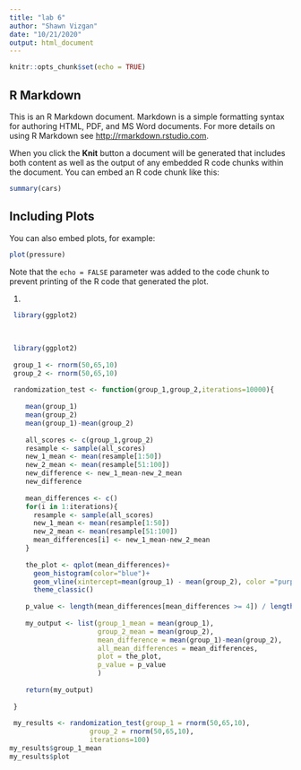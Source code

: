 ```yaml
---
title: "lab 6"
author: "Shawn Vizgan"
date: "10/21/2020"
output: html_document
---
```


```r
knitr::opts_chunk$set(echo = TRUE)
```

## R Markdown

This is an R Markdown document. Markdown is a simple formatting syntax for authoring HTML, PDF, and MS Word documents. For more details on using R Markdown see <http://rmarkdown.rstudio.com>.

When you click the **Knit** button a document will be generated that includes both content as well as the output of any embedded R code chunks within the document. You can embed an R code chunk like this:

```r
summary(cars)
```

## Including Plots

You can also embed plots, for example:

```r
plot(pressure)
```

Note that the `echo = FALSE` parameter was added to the code chunk to prevent printing of the R code that generated the plot.

1)
```r

 library(ggplot2)
 
 
 
 library(ggplot2)
 
 group_1 <- rnorm(50,65,10)
 group_2 <- rnorm(50,65,10)
 
 randomization_test <- function(group_1,group_2,iterations=10000){
    
    mean(group_1)
    mean(group_2)
    mean(group_1)-mean(group_2)
   
    all_scores <- c(group_1,group_2)
    resample <- sample(all_scores)
    new_1_mean <- mean(resample[1:50])
    new_2_mean <- mean(resample[51:100])
    new_difference <- new_1_mean-new_2_mean
    new_difference
    
    mean_differences <- c()
    for(i in 1:iterations){
      resample <- sample(all_scores)
      new_1_mean <- mean(resample[1:50])
      new_2_mean <- mean(resample[51:100])
      mean_differences[i] <- new_1_mean-new_2_mean
    }
   
    the_plot <- qplot(mean_differences)+
      geom_histogram(color="blue")+
      geom_vline(xintercept=mean(group_1) - mean(group_2), color ="purple")+
      theme_classic()
   
    p_value <- length(mean_differences[mean_differences >= 4]) / length(mean_differences)
    
    my_output <- list(group_1_mean = mean(group_1),
                      group_2_mean = mean(group_2),
                      mean_difference = mean(group_1)-mean(group_2),
                      all_mean_differences = mean_differences,
                      plot = the_plot,
                      p_value = p_value
                      )
    
    return(my_output)
 
 }
 
 my_results <- randomization_test(group_1 = rnorm(50,65,10),
                    group_2 = rnorm(50,65,10),
                    iterations=100)
my_results$group_1_mean
my_results$plot


```


